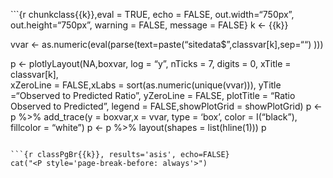 ```{r chunkclass{{k}},eval = TRUE, echo = FALSE, out.width="750px", out.height="750px", warning = FALSE, message = FALSE}
k <- {{k}}

vvar <- as.numeric(eval(parse(text=paste("sitedata$",classvar[k],sep="") )))

p <- plotlyLayout(NA,boxvar, log = "y", nTicks = 7, digits = 0,
                  xTitle = classvar[k],  
                  xZeroLine = FALSE,xLabs = sort(as.numeric(unique(vvar))),
                  yTitle ="Observed to Predicted Ratio",  yZeroLine = FALSE,
                  plotTitle = "Ratio Observed to Predicted",
                  legend = FALSE,showPlotGrid = showPlotGrid)
p <- p %>% add_trace(y = boxvar,x = vvar, type = 'box', color = I("black"), 
                     fillcolor = "white")
p <- p %>% layout(shapes = list(hline(1)))
p


```

```{r classPgBr{{k}}, results='asis', echo=FALSE}
cat("<P style='page-break-before: always'>") 
```